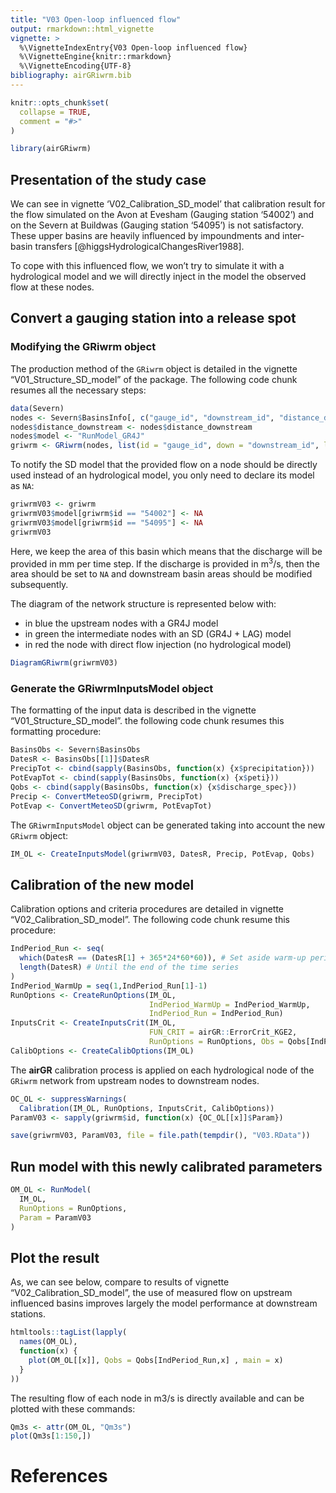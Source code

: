 ```yaml
---
title: "V03 Open-loop influenced flow"
output: rmarkdown::html_vignette
vignette: >
  %\VignetteIndexEntry{V03 Open-loop influenced flow}
  %\VignetteEngine{knitr::rmarkdown}
  %\VignetteEncoding{UTF-8}
bibliography: airGRiwrm.bib
---
```


```r
knitr::opts_chunk$set(
  collapse = TRUE,
  comment = "#>"
)
```

```r
library(airGRiwrm)
```

## Presentation of the study case

We can see in vignette 'V02_Calibration_SD_model' that calibration result for the flow simulated on the Avon at Evesham (Gauging station '54002') and on the Severn at Buildwas (Gauging station '54095') is not satisfactory. These upper basins are heavily influenced by impoundments and inter-basin transfers [@higgsHydrologicalChangesRiver1988].

To cope with this influenced flow, we won't try to simulate it with a hydrological model and we will directly inject in the model the observed flow at these nodes.

## Convert a gauging station into a release spot

### Modifying the GRiwrm object

The production method of the `GRiwrm` object is detailed in the vignette "V01_Structure_SD_model" of the package. The following code chunk resumes all the necessary steps:

```r
data(Severn)
nodes <- Severn$BasinsInfo[, c("gauge_id", "downstream_id", "distance_downstream", "area")]
nodes$distance_downstream <- nodes$distance_downstream
nodes$model <- "RunModel_GR4J"
griwrm <- GRiwrm(nodes, list(id = "gauge_id", down = "downstream_id", length = "distance_downstream"))
```


To notify the SD model that the provided flow on a node should be directly used instead of an hydrological model, you only need to declare its model as `NA`:

```r
griwrmV03 <- griwrm
griwrmV03$model[griwrm$id == "54002"] <- NA
griwrmV03$model[griwrm$id == "54095"] <- NA
griwrmV03
```

Here, we keep the area of this basin which means that the discharge will be provided in mm per time step. If the discharge is provided in m<sup>3</sup>/s, then the area should be set to `NA` and downstream basin areas should be modified subsequently.

The diagram of the network structure is represented below with:

  * in blue the upstream nodes with a GR4J model
  * in green the intermediate nodes with an SD (GR4J + LAG) model
  * in red the node with direct flow injection (no hydrological model)

```r
DiagramGRiwrm(griwrmV03)
```

### Generate the GRiwrmInputsModel object

The formatting of the input data is described in the vignette "V01_Structure_SD_model". the following code chunk resumes this formatting procedure:

```r
BasinsObs <- Severn$BasinsObs
DatesR <- BasinsObs[[1]]$DatesR
PrecipTot <- cbind(sapply(BasinsObs, function(x) {x$precipitation}))
PotEvapTot <- cbind(sapply(BasinsObs, function(x) {x$peti}))
Qobs <- cbind(sapply(BasinsObs, function(x) {x$discharge_spec}))
Precip <- ConvertMeteoSD(griwrm, PrecipTot)
PotEvap <- ConvertMeteoSD(griwrm, PotEvapTot)
```

The `GRiwrmInputsModel` object can be generated taking into account the new `GRiwrm` object:

```r
IM_OL <- CreateInputsModel(griwrmV03, DatesR, Precip, PotEvap, Qobs)
```

## Calibration of the new model

Calibration options and criteria procedures are detailed in vignette "V02_Calibration_SD_model". The following code chunk resume this procedure:

```r
IndPeriod_Run <- seq(
  which(DatesR == (DatesR[1] + 365*24*60*60)), # Set aside warm-up period
  length(DatesR) # Until the end of the time series
)
IndPeriod_WarmUp = seq(1,IndPeriod_Run[1]-1)
RunOptions <- CreateRunOptions(IM_OL,
                               IndPeriod_WarmUp = IndPeriod_WarmUp,
                               IndPeriod_Run = IndPeriod_Run)
InputsCrit <- CreateInputsCrit(IM_OL,
                               FUN_CRIT = airGR::ErrorCrit_KGE2,
                               RunOptions = RunOptions, Obs = Qobs[IndPeriod_Run,])
CalibOptions <- CreateCalibOptions(IM_OL)
```

The **airGR** calibration process is applied on each hydrological node of the `GRiwrm` network from upstream nodes to downstream nodes.

```r
OC_OL <- suppressWarnings(
  Calibration(IM_OL, RunOptions, InputsCrit, CalibOptions))
ParamV03 <- sapply(griwrm$id, function(x) {OC_OL[[x]]$Param})
```

```r
save(griwrmV03, ParamV03, file = file.path(tempdir(), "V03.RData"))
```


## Run model with this newly calibrated parameters

```r
OM_OL <- RunModel(
  IM_OL,
  RunOptions = RunOptions,
  Param = ParamV03
)
```

## Plot the result

As, we can see below, compare to results of vignette "V02_Calibration_SD_model", the use of measured flow on upstream influenced basins improves largely the model performance at downstream stations.

```r
htmltools::tagList(lapply(
  names(OM_OL),
  function(x) {
    plot(OM_OL[[x]], Qobs = Qobs[IndPeriod_Run,x] , main = x)
  }
))
```

The resulting flow of each node in m3/s is directly available and can be plotted with these commands:

```r
Qm3s <- attr(OM_OL, "Qm3s")
plot(Qm3s[1:150,])
```


# References

